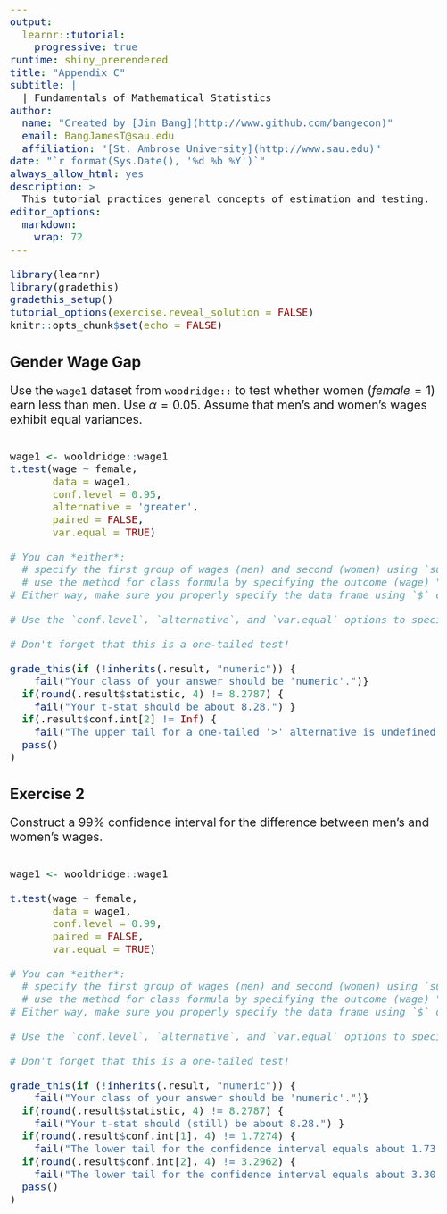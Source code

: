 ```yaml
---
output: 
  learnr::tutorial:
    progressive: true
runtime: shiny_prerendered
title: "Appendix C"
subtitle: |
  | Fundamentals of Mathematical Statistics
author: 
  name: "Created by [Jim Bang](http://www.github.com/bangecon)"
  email: BangJamesT@sau.edu
  affiliation: "[St. Ambrose University](http://www.sau.edu)"
date: "`r format(Sys.Date(), '%d %b %Y')`"
always_allow_html: yes
description: >
  This tutorial practices general concepts of estimation and testing.
editor_options: 
  markdown: 
    wrap: 72
---
```


<style type="text/css">
h1{font-size: 24pt}
h2{font-size: 20pt}
h3{font-size: 18pt}
h4,h5,h6{font-size: 16pt}
body{font-size: 16pt}
</style>

```r
library(learnr)
library(gradethis)
gradethis_setup()
tutorial_options(exercise.reveal_solution = FALSE)
knitr::opts_chunk$set(echo = FALSE)
```

## Gender Wage Gap

Use the `wage1` dataset from `woodridge::` to test whether women ($female = 1$) earn less than men. Use $\alpha = 0.05$. Assume that men's and women's wages exhibit equal variances. 

```r

```

```r
wage1 <- wooldridge::wage1
t.test(wage ~ female, 
       data = wage1, 
       conf.level = 0.95,
       alternative = 'greater',
       paired = FALSE, 
       var.equal = TRUE)
```

```r
# You can *either*: 
  # specify the first group of wages (men) and second (women) using `subset()` OR 
  # use the method for class formula by specifying the outcome (wage) "~" group (female)
# Either way, make sure you properly specify the data frame using `$` or `data` option.
```

```r
# Use the `conf.level`, `alternative`, and `var.equal` options to specify the type of test.
```

```r
# Don't forget that this is a one-tailed test!
```

```r
grade_this(if (!inherits(.result, "numeric")) {
    fail("Your class of your answer should be 'numeric'.")}
  if(round(.result$statistic, 4) != 8.2787) {
    fail("Your t-stat should be about 8.28.") } 
  if(.result$conf.int[2] != Inf) {
    fail("The upper tail for a one-tailed '>' alternative is undefined.") } 
  pass()
)
```

## Exercise 2

Construct a 99% confidence interval for the difference between men's and women's wages. 

```r

```

```r
wage1 <- wooldridge::wage1
```

```r
t.test(wage ~ female, 
       data = wage1,
       conf.level = 0.99,
       paired = FALSE, 
       var.equal = TRUE)
```

```r
# You can *either*: 
  # specify the first group of wages (men) and second (women) using `subset()` OR 
  # use the method for class formula by specifying the outcome (wage) "~" group (female)
# Either way, make sure you properly specify the data frame using `$` or `data` option.
```

```r
# Use the `conf.level`, `alternative`, and `var.equal` options to specify the type of test.
```

```r
# Don't forget that this is a one-tailed test!
```

```r
grade_this(if (!inherits(.result, "numeric")) {
    fail("Your class of your answer should be 'numeric'.")}
  if(round(.result$statistic, 4) != 8.2787) {
    fail("Your t-stat should (still) be about 8.28.") } 
  if(round(.result$conf.int[1], 4) != 1.7274) {
    fail("The lower tail for the confidence interval equals about 1.73.") } 
  if(round(.result$conf.int[2], 4) != 3.2962) {
    fail("The lower tail for the confidence interval equals about 3.30.") } 
  pass()
)
```
